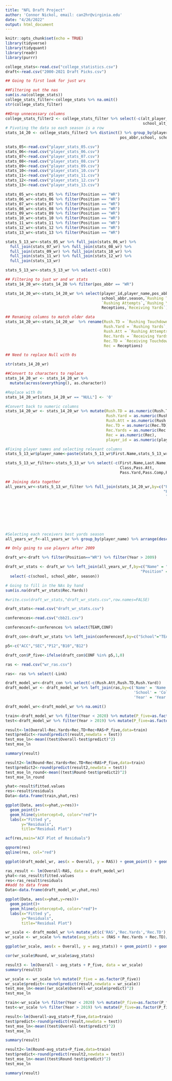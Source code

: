 ```yaml
---
title: "NFL Draft Project"
author: 'Connor Nickol, email: can2hr@virginia.edu'
date: "4/26/2022"
output: html_document
---
```


```r
knitr::opts_chunk$set(echo = TRUE)
library(tidyverse)
library(tidyquant)
library(readr)
library(purrr)
```


```r
college_stats<-read.csv("college_statistics.csv")
draft<-read.csv("2000-2021 Draft Picks.csv")
```

```r
## Going to first look for just wrs

##Filtering out the nas
sum(is.na(college_stats))
college_stats_filter<-college_stats %>% na.omit()
str(college_stats_filter)

##Drop unnecessary columns
college_stats_filter2 <- college_stats_filter %>% select(-c(alt_player_id,school_primary_color,
                                                            school_alt_color,active,all_star))
# Pivoting the data so each season is a row
stats_14_20 <- college_stats_filter2 %>% distinct() %>% group_by(player_id,player_name,season,
                                                  pos_abbr,school, school_abbr) %>% pivot_wider(., names_from = statistic, values_from = value) %>% ungroup() 

```


```r
stats_05<-read.csv("player_stats_05.csv")
stats_06<-read.csv("player_stats_06.csv")
stats_07<-read.csv("player_stats_07.csv")
stats_08<-read.csv("player_stats_08.csv")
stats_09<-read.csv("player_stats_09.csv")
stats_10<-read.csv("player_stats_10.csv")
stats_11<-read.csv("player_stats_11.csv")
stats_12<-read.csv("player_stats_12.csv")
stats_13<-read.csv("player_stats_13.csv")
```

```r
stats_05_wr<-stats_05 %>% filter(Position == "WR")
stats_06_wr<-stats_06 %>% filter(Position == "WR")
stats_07_wr<-stats_07 %>% filter(Position == "WR")
stats_08_wr<-stats_08 %>% filter(Position == "WR")
stats_09_wr<-stats_09 %>% filter(Position == "WR")
stats_10_wr<-stats_10 %>% filter(Position == "WR")
stats_11_wr<-stats_11 %>% filter(Position == "WR")
stats_12_wr<-stats_12 %>% filter(Position == "WR")
stats_13_wr<-stats_13 %>% filter(Position == "WR")
```

```r
stats_5_13_wr<-stats_05_wr %>% full_join(stats_06_wr) %>% 
  full_join(stats_07_wr) %>% full_join(stats_08_wr) %>% 
  full_join(stats_09_wr) %>% full_join(stats_10_wr) %>% 
  full_join(stats_11_wr) %>% full_join(stats_12_wr) %>% 
  full_join(stats_13_wr)

stats_5_13_wr<-stats_5_13_wr %>% select(-c(X))
```

```r
## Filtering to just wr and wr stats
stats_14_20_wr<-stats_14_20 %>% filter(pos_abbr == "WR")

stats_14_20_wr<-stats_14_20_wr %>% select(player_id,player_name,pos_abbr,school,
                                          school_abbr,season,`Rushing Touchdowns`,
                                          `Rushing Attempts`,`Rushing Yards`,`Receiving Touchdowns`,
                                          Receptions,`Receiving Yards`)
```

```r
## Renaming columns to match older data
stats_14_20_wr<-stats_14_20_wr  %>% rename(Rush.TD = `Rushing Touchdowns`,
                                           Rush.Yard = `Rushing Yards`,
                                           Rush.Att = `Rushing Attempts`,
                                           Rec.Yards = `Receiving Yards`,
                                           Rec.TD = `Receiving Touchdowns`,
                                           Rec = Receptions)
```

```r
## Need to replace Null with 0s

str(stats_14_20_wr)

##Convert to characters to replace
stats_14_20_wr <- stats_14_20_wr %>%
  mutate(across(everything(), as.character))

#Replace with 0s
stats_14_20_wr[stats_14_20_wr == "NULL"] <- '0'

#Convert back to numeric columns
stats_14_20_wr <- stats_14_20_wr %>% mutate(Rush.TD = as.numeric(Rush.TD),
                                            Rush.Yard = as.numeric(Rush.Yard),
                                            Rush.Att = as.numeric(Rush.Att),
                                            Rec.TD = as.numeric(Rec.TD),
                                            Rec.Yards = as.numeric(Rec.Yards),
                                            Rec = as.numeric(Rec),
                                            player_id = as.numeric(player_id))
```


```r
#Fixing player names and selecting relevant columns
stats_5_13_wr$player_name<-paste(stats_5_13_wr$First.Name,stats_5_13_wr$Last.Name)

stats_5_13_wr_filter<-stats_5_13_wr %>% select(-c(First.Name,Last.Name,Team.Code,
                                                  Class,Pass.Att,
                                                  Pass.Yard,Pass.Comp,Pass.TD,Pass.Int))
```

```r
## Joining data together
all_years_wr<-stats_5_13_wr_filter %>% full_join(stats_14_20_wr,by=c("Player.Code"="player_id",
                                                                     "Position" = "pos_abbr",
                                                                      "player_name"="player_name",
                                                                       "Rush.Att"="Rush.Att",
                                                                       "Rush.TD"="Rush.TD",
                                                                       "Rush.Yard"="Rush.Yard",
                                                                       "Rec"="Rec",
                                                                       "Rec.TD"="Rec.TD",
                                                                       "Rec.Yards"="Rec.Yards"))
```

```r
#Selecting each receivers best yards season
all_years_wr_f<-all_years_wr %>% group_by(player_name) %>% arrange(desc(Rec.Yards)) %>% slice(1)
```

```r
## Only going to use players after 2009

draft_wr<-draft %>% filter(Position=="WR") %>% filter(Year > 2009) 

draft_wr_stats <- draft_wr %>% left_join(all_years_wr_f,by=c("Name" = "player_name",
                                                           "Position" = "Position")) %>% 
  select(-c(school, school_abbr, season))

# Going to fill in the NAs by hand
sum(is.na(draft_wr_stats$Rec.Yards))
```

```r
#write.csv(draft_wr_stats,"draft_wr_stats.csv",row.names=FALSE)
```

```r
draft_stats<-read.csv("draft_wr_stats.csv")

conferences<-read.csv("cbb21.csv")

conferencesf<-conferences %>% select(TEAM,CONF)
```

```r
draft_con<-draft_wr_stats %>% left_join(conferencesf,by=c("School"="TEAM"))
```

```r
p5<-c("ACC","SEC","P12","B10","B12")

draft_con$P_five<-ifelse(draft_con$CONF %in% p5,1,0)
```

```r
ras <- read.csv("wr_ras.csv")

ras<- ras %>% select(-Link)
```


```r
draft_model_wr<-draft_con %>% select(-c(Rush.Att,Rush.TD,Rush.Yard))
draft_model_wr <- draft_model_wr %>% left_join(ras,by=c('Name' = 'Name',
                                                        'School' = 'College', 
                                                        'Year' = 'Year'))

draft_model_wr<-draft_model_wr %>% na.omit()
```

```r
train<-draft_model_wr %>% filter(Year < 2020) %>% mutate(P_five=as.factor(P_five))
test<-draft_model_wr %>% filter(Year > 2019) %>% mutate(P_five=as.factor(P_five))
```

```r
result<-lm(Overall~Rec.Yards+Rec.TD+Rec+RAS+P_five,data=train)
test$predict<-round(predict(result,newdata = test))
test_mse_ln<-mean((test$Overall-test$predict)^2)
test_mse_ln

summary(result)
```
```r
result2<-lm(Round~Rec.Yards+Rec.TD+Rec+RAS+P_five,data=train)
test$predict2<-round(predict(result2,newdata = test))
test_mse_ln_round<-mean((test$Round-test$predict2)^2)
test_mse_ln_round
```

```r
yhat<-result$fitted.values 
res<-result$residuals
Data<-data.frame(train,yhat,res)

ggplot(Data, aes(x=yhat,y=res))+
  geom_point()+
  geom_hline(yintercept=0, color="red")+
  labs(x="Fitted y",
       y="Residuals",
       title="Residual Plot")
```

```r
acf(res,main="ACF Plot of Residuals")
```

```r
qqnorm(res)
qqline(res, col="red")
```

```r
ggplot(draft_model_wr, aes(x = Overall, y = RAS)) + geom_point() + geom_smooth(method = 'lm', se = FALSE)
```

```r
ras_result <- lm(Overall~RAS, data = draft_model_wr)
yhat<-ras_result$fitted.values 
res<-ras_result$residuals
##add to data frame
Data<-data.frame(draft_model_wr,yhat,res)

ggplot(Data, aes(x=yhat,y=res))+
  geom_point()+
  geom_hline(yintercept=0, color="red")+
  labs(x="Fitted y",
       y="Residuals",
       title="Residual Plot")
```

```r
wr_scale <- draft_model_wr %>% mutate_at(c('RAS','Rec.Yards','Rec.TD'),~(scale(.)%>% as.vector))
wr_scale <- wr_scale %>% mutate(avg_stats = (RAS + Rec.Yards + Rec.TD)/3)
```

```r
ggplot(wr_scale, aes(x = Overall, y = avg_stats)) + geom_point() + geom_smooth(method = 'lm', se = FALSE)
```

```r
cor(wr_scale$Round, wr_scale$avg_stats)
```

```r
result3 <- lm(Overall ~ avg_stats + P_five, data = wr_scale)
summary(result3)
```

```r
wr_scale <- wr_scale %>% mutate(P_five = as.factor(P_five))
wr_scale$predict<-round(predict(result,newdata = wr_scale))
test_mse_ln<-mean((wr_scale$Overall-wr_scale$predict)^2)
test_mse_ln
```

```r
train<-wr_scale %>% filter(Year < 2020) %>% mutate(P_five=as.factor(P_five))
test<-wr_scale %>% filter(Year > 2019) %>% mutate(P_five=as.factor(P_five))
```

```r
result<-lm(Overall~avg_stats+P_five,data=train)
test$predict<-round(predict(result,newdata = test))
test_mse_ln<-mean((test$Overall-test$predict)^2)
test_mse_ln

summary(result)
```

```r
result2<-lm(Round~avg_stats+P_five,data=train)
test$predict<-round(predict(result2,newdata = test))
test_mse_ln<-mean((test$Round-test$predict)^2)
test_mse_ln

summary(result)
```

